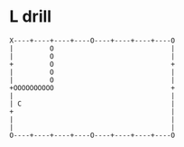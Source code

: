 # L drill

```
X----+----+----+----O----+----+----+----O
|         O                             |
|         O                             |
+         O                             +
|         O                             |
|         O                             |
+OOOOOOOOOO                             +
|                                       |
| C                                     |
+                                       |
|                                       |
|                                       |
O----+----+----+----O----+----+----+----O
```
